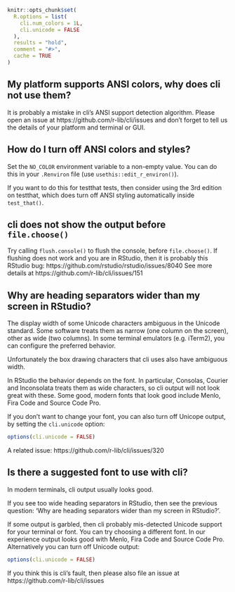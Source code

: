 
```r
knitr::opts_chunk$set(
  R.options = list(
    cli.num_colors = 1L,
    cli.unicode = FALSE
  ),
  results = "hold",
  comment = "#>",
  cache = TRUE
)
```

## My platform supports ANSI colors, why does cli not use them?

It is probably a mistake in cli's ANSI support detection algorithm.
Please open an issue at https://github.com/r-lib/cli/issues and don't forget to tell us the details of your platform and terminal or GUI.

## How do I turn off ANSI colors and styles?

Set the `NO_COLOR` environment variable to a non-empty value.
You can do this in your `.Renviron` file (use `usethis::edit_r_environ()`).

If you want to do this for testthat tests, then consider using the 3rd edition on testthat, which does turn off ANSI styling automatically inside `test_that()`.

## cli does not show the output before `file.choose()`

Try calling `flush.console()` to flush the console, before `file.choose()`.
If flushing does not work and you are in RStudio, then it is probably this RStudio bug: https://github.com/rstudio/rstudio/issues/8040
See more details at https://github.com/r-lib/cli/issues/151

## Why are heading separators wider than my screen in RStudio?

The display width of some Unicode characters ambiguous in the Unicode standard.
Some software treats them as narrow (one column on the screen), other as wide (two columns).
In some terminal emulators (e.g. iTerm2), you can configure the preferred behavior.

Unfortunately the box drawing characters that cli uses also have ambiguous width.

In RStudio the behavior depends on the font.
In particular, Consolas, Courier and Inconsolata treats them as wide characters, so cli output will not look great with these.
Some good, modern fonts that look good include Menlo, Fira Code and Source Code Pro.

If you don't want to change your font, you can also turn off Unicope output, by setting the `cli.unicode` option:
```r
options(cli.unicode = FALSE)
```

A related issue: https://github.com/r-lib/cli/issues/320

## Is there a suggested font to use with cli?

In modern terminals, cli output usually looks good.

If you see too wide heading separators in RStudio, then see the previous question: 'Why are heading separators wider than my screen in RStudio?'.

If some output is garbled, then cli probably mis-detected Unicode support for your terminal or font.
You can try choosing a different font.
In our experience output looks good with Menlo, Fira Code and Source Code Pro.
Alternatively you can turn off Unicode output:
```r
options(cli.unicode = FALSE)
```
If you think this is cli's fault, then please also file an issue at https://github.com/r-lib/cli/issues
